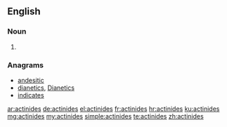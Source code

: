 ==English==

===Noun===
{{head|en|plural}}

# {{plural of|actinide|lang=en}}

===Anagrams===
* [[andesitic#English|andesitic]]
* [[dianetics#English|dianetics]], [[Dianetics#English|Dianetics]]
* [[indicates#English|indicates]]

[[ar:actinides]]
[[de:actinides]]
[[el:actinides]]
[[fr:actinides]]
[[hr:actinides]]
[[ku:actinides]]
[[mg:actinides]]
[[my:actinides]]
[[simple:actinides]]
[[te:actinides]]
[[zh:actinides]]